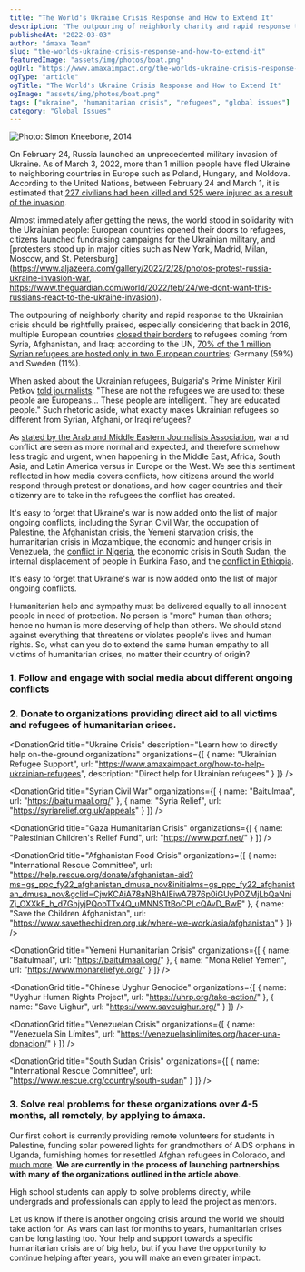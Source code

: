 ```yaml
---
title: "The World's Ukraine Crisis Response and How to Extend It"
description: "The outpouring of neighborly charity and rapid response to the Ukrainian crisis should be rightfully praised. But what exactly makes Ukrainian refugees so different from Syrian, Afghani, or Iraqi refugees?"
publishedAt: "2022-03-03"
author: "ámaxa Team"
slug: "the-worlds-ukraine-crisis-response-and-how-to-extend-it"
featuredImage: "assets/img/photos/boat.png"
ogUrl: "https://www.amaxaimpact.org/the-worlds-ukraine-crisis-response-and-how-to-extend-it"
ogType: "article"
ogTitle: "The World's Ukraine Crisis Response and How to Extend It"
ogImage: "assets/img/photos/boat.png"
tags: ["ukraine", "humanitarian crisis", "refugees", "global issues"]
category: "Global Issues"
---
```



![Photo: Simon Kneebone, 2014](assets/img/photos/boat.png)

On February 24, Russia launched an unprecedented military invasion of Ukraine. As of March 3, 2022, more than 1 million people have fled Ukraine to neighboring countries in Europe such as Poland, Hungary, and Moldova. According to the United Nations, between February 24 and March 1, it is estimated that [227 civilians had been killed and 525 were injured as a result of the invasion](https://www.nytimes.com/2022/03/02/world/europe/ukraine-civilian-casualties.html?searchResultPosition=1).

Almost immediately after getting the news, the world stood in solidarity with the Ukrainian people: European countries opened their doors to refugees, citizens launched fundraising campaigns for the Ukrainian military, and [protesters stood up in major cities such as New York, Madrid, Milan, Moscow, and St. Petersburg](https://www.aljazeera.com/gallery/2022/2/28/photos-protest-russia-ukraine-invasion-war, https://www.theguardian.com/world/2022/feb/24/we-dont-want-this-russians-react-to-the-ukraine-invasion).

The outpouring of neighborly charity and rapid response to the Ukrainian crisis should be rightfully praised, especially considering that back in 2016, multiple European countries [closed their borders](https://www.rfi.fr/es/europa/20160128-los-europeos-cierran-las-puertas-los-refugiados-hiriendo-de-muerte-schengen) to refugees coming from Syria, Afghanistan, and Iraq: according to the UN, [70% of the 1 million Syrian refugees are hosted only in two European countries](https://www.unhcr.org/cy/2021/03/18/syria-refugee-crisis-globally-in-europe-and-in-cyprus-meet-some-syrian-refugees-in-cyprus/): Germany (59%) and Sweden (11%).

When asked about the Ukrainian refugees, Bulgaria's Prime Minister Kiril Petkov [told journalists](https://www.washingtonpost.com/world/europe-welcomes-ukrainian-refugees--others-not-so-much/2022/02/28/96981546-9867-11ec-9987-9dceee62a3f6_story.html): "These are not the refugees we are used to: these people are Europeans... These people are intelligent. They are educated people." Such rhetoric aside, what exactly makes Ukrainian refugees so different from Syrian, Afghani, or Iraqi refugees?

As [stated by the Arab and Middle Eastern Journalists Association](https://static1.squarespace.com/static/56f442fc5f43a6ecc531a9f5/t/621bd07b3dbc3174ca6a24ee/1645990011746/AMEJA+Statement+in+response+to+Ukraine+Coverage-2.pdf), war and conflict are seen as more normal and expected, and therefore somehow less tragic and urgent, when happening in the Middle East, Africa, South Asia, and Latin America versus in Europe or the West. We see this sentiment reflected in how media covers conflicts, how citizens around the world respond through protest or donations, and how eager countries and their citizenry are to take in the refugees the conflict has created.

It's easy to forget that Ukraine's war is now added onto the list of major ongoing conflicts, including the Syrian Civil War, the occupation of Palestine, the [Afghanistan crisis](https://www.theguardian.com/artanddesign/2022/feb/22/children-on-the-edge-of-life-in-afghanistan), the Yemeni starvation crisis, the humanitarian crisis in Mozambique, the economic and hunger crisis in Venezuela, the [conflict in Nigeria](https://www.hrw.org/world-report/2022/country-chapters/nigeria), the economic crisis in South Sudan, the internal displacement of people in Burkina Faso, and the [conflict in Ethiopia](https://www.rescue.org/article/top-10-crises-world-should-be-watching-2021).

<BlogQuote>
It's easy to forget that Ukraine's war is now added onto the list of major ongoing conflicts.
</BlogQuote>

Humanitarian help and sympathy must be delivered equally to all innocent people in need of protection. No person is "more" human than others; hence no human is more deserving of help than others. We should stand against everything that threatens or violates people's lives and human rights. So, what can you do to extend the same human empathy to all victims of humanitarian crises, no matter their country of origin?

### **1. Follow and engage with social media about different ongoing conflicts**

### **2. Donate to organizations providing direct aid to all victims and refugees of humanitarian crises.**

<DonationGrid 
  title="Ukraine Crisis"
  description="Learn how to directly help on-the-ground organizations"
  organizations={[
    {
      name: "Ukrainian Refugee Support",
      url: "https://www.amaxaimpact.org/how-to-help-ukrainian-refugees",
      description: "Direct help for Ukrainian refugees"
    }
  ]}
/>

<DonationGrid 
  title="Syrian Civil War"
  organizations={[
    {
      name: "Baitulmaa",
      url: "https://baitulmaal.org/"
    },
    {
      name: "Syria Relief",
      url: "https://syriarelief.org.uk/appeals"
    }
  ]}
/>

<DonationGrid 
  title="Gaza Humanitarian Crisis"
  organizations={[
    {
      name: "Palestinian Children's Relief Fund",
      url: "https://www.pcrf.net/"
    }
  ]}
/>

<DonationGrid 
  title="Afghanistan Food Crisis"
  organizations={[
    {
      name: "International Rescue Committee",
      url: "https://help.rescue.org/donate/afghanistan-aid?ms=gs_ppc_fy22_afghanistan_dmusa_nov&initialms=gs_ppc_fy22_afghanistan_dmusa_nov&gclid=CjwKCAiA78aNBhAlEiwA7B76p0iGUyPOZMjLbQaNniZj_OXXkE_h_d7GhjyjPQobTTx4Q_uMNNSTtBoCPLcQAvD_BwE"
    },
    {
      name: "Save the Children Afghanistan",
      url: "https://www.savethechildren.org.uk/where-we-work/asia/afghanistan"
    }
  ]}
/>

<DonationGrid 
  title="Yemeni Humanitarian Crisis"
  organizations={[
    {
      name: "Baitulmaal",
      url: "https://baitulmaal.org/"
    },
    {
      name: "Mona Relief Yemen",
      url: "https://www.monareliefye.org/"
    }
  ]}
/>

<DonationGrid 
  title="Chinese Uyghur Genocide"
  organizations={[
    {
      name: "Uyghur Human Rights Project",
      url: "https://uhrp.org/take-action/"
    },
    {
      name: "Save Uighur",
      url: "https://www.saveuighur.org/"
    }
  ]}
/>

<DonationGrid 
  title="Venezuelan Crisis"
  organizations={[
    {
      name: "Venezuela Sin Límites",
      url: "https://venezuelasinlimites.org/hacer-una-donacion/"
    }
  ]}
/>

<DonationGrid 
  title="South Sudan Crisis"
  organizations={[
    {
      name: "International Rescue Committee",
      url: "https://www.rescue.org/country/south-sudan"
    }
  ]}
/>

### **3. Solve real problems for these organizations over 4-5 months, all remotely, by applying to ámaxa.**

Our first cohort is currently providing remote volunteers for students in Palestine, funding solar powered lights for grandmothers of AIDS orphans in Uganda, furnishing homes for resettled Afghan refugees in Colorado, and [much more](https://www.amaxaimpact.org/explore-problems-all.html). **We are currently in the process of launching partnerships with many of the organizations outlined in the article above**.

High school students can apply to solve problems directly, while undergrads and professionals can apply to lead the project as mentors.

<AmaxaCTA variant="start-solving" />

Let us know if there is another ongoing crisis around the world we should take action for. As wars can last for months to years, humanitarian crises can be long lasting too. Your help and support towards a specific humanitarian crisis are of big help, but if you have the opportunity to continue helping after years, you will make an even greater impact. 